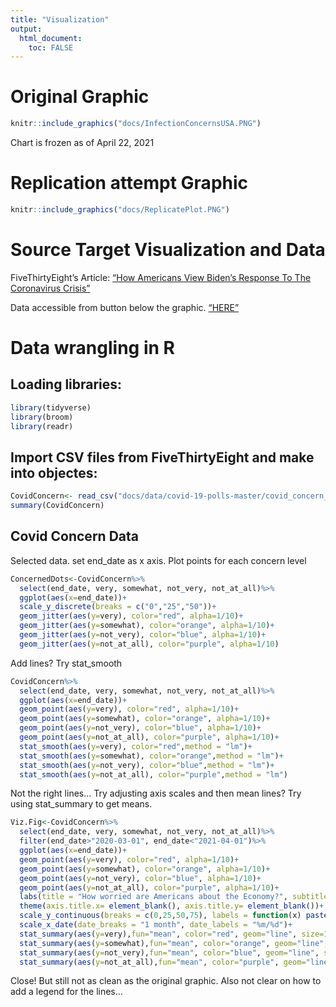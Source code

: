 ---
title: "Visualization"
output: 
  html_document:
    toc: FALSE
---

# Original Graphic
```{r,  echo=FALSE, fig.align='center'}
knitr::include_graphics("docs/InfectionConcernsUSA.PNG")
```
Chart is frozen as of April 22, 2021


# Replication attempt Graphic
```{r,  echo=FALSE, fig.align='center'}
knitr::include_graphics("docs/ReplicatePlot.PNG")
```



# Source Target Visualization and Data

FiveThirtyEight's Article: ["How Americans View Biden's Response To The Coronavirus Crisis"](https://projects.fivethirtyeight.com/coronavirus-polls/) 

Data accessible from button below the graphic. ["HERE"](https://github.com/fivethirtyeight/covid-19-polls/archive/master.zip)   

# Data wrangling in R

## Loading libraries:
```{r warning=FALSE}
library(tidyverse)
library(broom)
library(readr)
```
## Import CSV files from FiveThirtyEight and make into objectes:

```{r}
CovidConcern<- read_csv("docs/data/covid-19-polls-master/covid_concern_polls.csv")
summary(CovidConcern)

```
## Covid Concern Data
Selected data. set end_date as x axis. Plot points for each concern level

```{r warning=FALSE}
ConcernedDots<-CovidConcern%>%
  select(end_date, very, somewhat, not_very, not_at_all)%>%
  ggplot(aes(x=end_date))+
  scale_y_discrete(breaks = c("0","25","50"))+
  geom_jitter(aes(y=very), color="red", alpha=1/10)+
  geom_jitter(aes(y=somewhat), color="orange", alpha=1/10)+
  geom_jitter(aes(y=not_very), color="blue", alpha=1/10)+
  geom_jitter(aes(y=not_at_all), color="purple", alpha=1/10)

```

Add lines? Try stat_smooth
```{r warning=FALSE}
CovidConcern%>%
  select(end_date, very, somewhat, not_very, not_at_all)%>%
  ggplot(aes(x=end_date))+
  geom_point(aes(y=very), color="red", alpha=1/10)+
  geom_point(aes(y=somewhat), color="orange", alpha=1/10)+
  geom_point(aes(y=not_very), color="blue", alpha=1/10)+
  geom_point(aes(y=not_at_all), color="purple", alpha=1/10)+
  stat_smooth(aes(y=very), color="red",method = "lm")+
  stat_smooth(aes(y=somewhat), color="orange",method = "lm")+
  stat_smooth(aes(y=not_very), color="blue",method = "lm")+
  stat_smooth(aes(y=not_at_all), color="purple",method = "lm")

```

Not the right lines... Try adjusting axis scales and then mean lines?
Try using stat_summary to get means.
```{r warning=FALSE}
Viz.Fig<-CovidConcern%>%
  select(end_date, very, somewhat, not_very, not_at_all)%>%
  filter(end_date>"2020-03-01", end_date<"2021-04-01")%>%
  ggplot(aes(x=end_date))+
  geom_point(aes(y=very), color="red", alpha=1/10)+
  geom_point(aes(y=somewhat), color="orange", alpha=1/10)+
  geom_point(aes(y=not_very), color="blue", alpha=1/10)+
  geom_point(aes(y=not_at_all), color="purple", alpha=1/10)+
  labs(title = "How worried are Americans about the Economy?", subtitle = "How concerned Americans say they are about the coronavirus's effect on the U.S. economy")+
  theme(axis.title.x= element_blank(), axis.title.y= element_blank())+
  scale_y_continuous(breaks = c(0,25,50,75), labels = function(x) paste0(x * 1, '%'))+
  scale_x_date(date_breaks = "1 month", date_labels = "%m/%d")+
  stat_summary(aes(y=very),fun="mean", color="red", geom="line", size=1)+
  stat_summary(aes(y=somewhat),fun="mean", color="orange", geom="line", size=1)+
  stat_summary(aes(y=not_very),fun="mean", color="blue", geom="line", size=1)+
  stat_summary(aes(y=not_at_all),fun="mean", color="purple", geom="line", size=1)

```

Close!
But still not as clean as the original graphic.
Also not clear on how to add a legend for the lines...